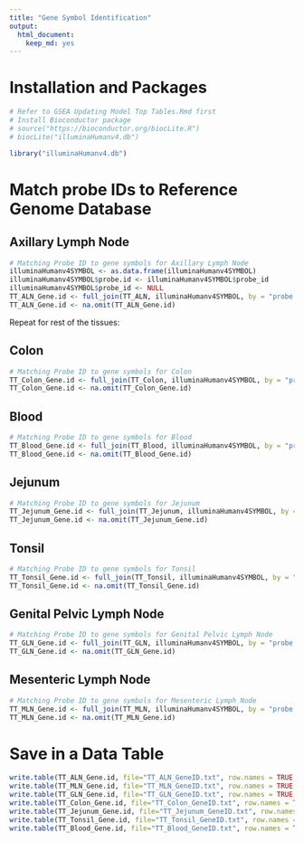 ```yaml
---
title: "Gene Symbol Identification"
output: 
  html_document:
    keep_md: yes
---
```


# Installation and Packages
```r
# Refer to GSEA Updating Model Top Tables.Rmd first
# Install Bioconductor package 
# source("https://bioconductor.org/biocLite.R")
# biocLite("illuminaHumanv4.db")

library("illuminaHumanv4.db")
```

# Match probe IDs to Reference Genome Database
## Axillary Lymph Node
```r
# Matching Probe ID to gene symbols for Axillary Lymph Node
illuminaHumanv4SYMBOL <- as.data.frame(illuminaHumanv4SYMBOL)
illuminaHumanv4SYMBOL$probe.id <- illuminaHumanv4SYMBOL$probe_id
illuminaHumanv4SYMBOL$probe_id <- NULL
TT_ALN_Gene.id <- full_join(TT_ALN, illuminaHumanv4SYMBOL, by = "probe.id")
TT_ALN_Gene.id <- na.omit(TT_ALN_Gene.id)
```
Repeat for rest of the tissues:

## Colon
```r
# Matching Probe ID to gene symbols for Colon
TT_Colon_Gene.id <- full_join(TT_Colon, illuminaHumanv4SYMBOL, by = "probe.id")
TT_Colon_Gene.id <- na.omit(TT_Colon_Gene.id)
```

## Blood
```r
# Matching Probe ID to gene symbols for Blood
TT_Blood_Gene.id <- full_join(TT_Blood, illuminaHumanv4SYMBOL, by = "probe.id")
TT_Blood_Gene.id <- na.omit(TT_Blood_Gene.id)
```

## Jejunum
```r
# Matching Probe ID to gene symbols for Jejunum
TT_Jejunum_Gene.id <- full_join(TT_Jejunum, illuminaHumanv4SYMBOL, by = "probe.id")
TT_Jejunum_Gene.id <- na.omit(TT_Jejunum_Gene.id)
```

## Tonsil
```r
# Matching Probe ID to gene symbols for Tonsil
TT_Tonsil_Gene.id <- full_join(TT_Tonsil, illuminaHumanv4SYMBOL, by = "probe.id")
TT_Tonsil_Gene.id <- na.omit(TT_Tonsil_Gene.id)
```

## Genital Pelvic Lymph Node
```r
# Matching Probe ID to gene symbols for Genital Pelvic Lymph Node
TT_GLN_Gene.id <- full_join(TT_GLN, illuminaHumanv4SYMBOL, by = "probe.id")
TT_GLN_Gene.id <- na.omit(TT_GLN_Gene.id)
```
## Mesenteric Lymph Node
```r
# Matching Probe ID to gene symbols for Mesenteric Lymph Node
TT_MLN_Gene.id <- full_join(TT_MLN, illuminaHumanv4SYMBOL, by = "probe.id")
TT_MLN_Gene.id <- na.omit(TT_MLN_Gene.id)
```

# Save in a Data Table
```r
write.table(TT_ALN_Gene.id, file="TT_ALN_GeneID.txt", row.names = TRUE, col.names = NA)
write.table(TT_MLN_Gene.id, file="TT_MLN_GeneID.txt", row.names = TRUE, col.names = NA)
write.table(TT_GLN_Gene.id, file="TT_GLN_GeneID.txt", row.names = TRUE, col.names = NA)
write.table(TT_Colon_Gene.id, file="TT_Colon_GeneID.txt", row.names = TRUE, col.names = NA)
write.table(TT_Jejunum_Gene.id, file="TT_Jejunum_GeneID.txt", row.names = TRUE, col.names = NA)
write.table(TT_Tonsil_Gene.id, file="TT_Tonsil_GeneID.txt", row.names = TRUE, col.names = NA)
write.table(TT_Blood_Gene.id, file="TT_Blood_GeneID.txt", row.names = TRUE, col.names = NA)
```